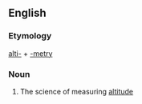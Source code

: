==English==

===Etymology===

[[alti-]] + [[-metry]]

===Noun===
{{en-noun|-}}

#The science of measuring [[altitude]]